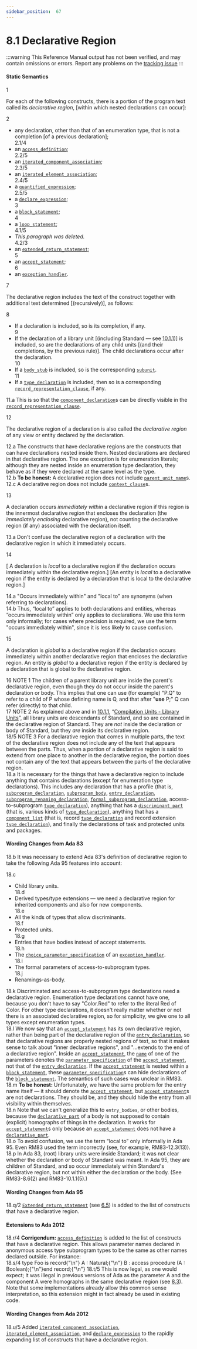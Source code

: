 ```yaml
---
sidebar_position:  67
---
```


# 8.1 Declarative Region

:::warning
This Reference Manual output has not been verified,
and may contain omissions or errors.
Report any problems on the [tracking issue](https://github.com/ada-lang-io/ada-lang-io/issues/20)
:::



#### Static Semantics

<MarginText>1</MarginText>
<p>For each of the following constructs, there is a portion of the program text called its <em>declarative region</em>, [within which nested declarations can occur]: <br /></p>

<MarginText>2</MarginText>
<ul>
<li>any declaration, other than that of an enumeration type, that is not a completion [of a previous declaration];<br /></li>
<MarginText>2.1/4</MarginText>
<MarginInfo items={["AI12-0094-1"]} />
<li>an <code><a href="../AA-3/AA-3.10#S0084">access_definition</a></code>;<br /></li>
<MarginText>2.2/5</MarginText>
<MarginInfo items={["AI12-0061-1"]} />
<li>an <code><a href="../AA-4/AA-4.3#S0119">iterated_component_association</a></code>;<br /></li>
<MarginText>2.3/5</MarginText>
<MarginInfo items={["AI12-0308-1"]} />
<li>an <code><a href="../AA-4/AA-4.3#S0131">iterated_element_association</a></code>;<br /></li>
<MarginText>2.4/5</MarginText>
<MarginInfo items={["AI05-0255-1", "AI12-0308-1"]} />
<li>a <code><a href="../AA-4/AA-4.5#S0153">quantified_expression</a></code>;<br /></li>
<MarginText>2.5/5</MarginText>
<MarginInfo items={["AI12-0236-1"]} />
<li>a <code><a href="../AA-4/AA-4.5#S0156">declare_expression</a></code>;<br /></li>
<MarginText>3</MarginText>
<li>a <code><a href="../AA-5/AA-5.6#S0191">block_statement</a></code>;<br /></li>
<MarginText>4</MarginText>
<li>a <code><a href="../AA-5/AA-5.5#S0178">loop_statement</a></code>;<br /></li>
<MarginText>4.1/5</MarginText>
<MarginInfo items={["AI05-0255-1", "AI12-0308-1"]} />
<li><em>This paragraph was deleted.</em> <br /></li>
<MarginText>4.2/3</MarginText>
<MarginInfo items={["AI95-00318-02"]} />
<li>an <code><a href="../AA-6/AA-6.5#S0225">extended_return_statement</a></code>;<br /></li>
<MarginText>5</MarginText>
<li>an <code><a href="../AA-9/AA-9.5#S0258">accept_statement</a></code>;<br /></li>
<MarginText>6</MarginText>
<li>an <code><a href="../AA-11/AA-11.2#S0305">exception_handler</a></code>. <br /></li>
</ul>
<MarginText>7</MarginText>
<p>The declarative region includes the text of the construct together with additional text determined [(recursively)], as follows: <br /></p>

<MarginText>8</MarginText>
<ul>
<li>If a declaration is included, so is its completion, if any.<br /></li>
<MarginText>9</MarginText>
<li>If the declaration of a library unit [(including Standard &mdash; see <a href="../AA-10/AA-10.1#Subclause_10.1.1">10.1.1</a>)] is included, so are the declarations of any child units [(and their completions, by the previous rule)]. The child declarations occur after the declaration.<br /></li>
<MarginText>10</MarginText>
<li>If a <code><a href="../AA-10/AA-10.1#S0297">body_stub</a></code> is included, so is the corresponding <code><a href="../AA-10/AA-10.1#S0302">subunit</a></code>.<br /></li>
<MarginText>11</MarginText>
<li>If a <code><a href="../AA-3/AA-3.2#S0023">type_declaration</a></code> is included, then so is a corresponding <code><a href="../AA-13/AA-13.5#S0352">record_representation_clause</a></code>, if any. <br /></li>
</ul>
<AnnotatedOnly>
<MarginText>11.a</MarginText>
<Admonition type="aarm" aarm="reason">
<strong></strong>This is so that the <code><a href="../AA-3/AA-3.8#S0070">component_declaration</a></code>s can be directly visible in the <code><a href="../AA-13/AA-13.5#S0352">record_representation_clause</a></code>. <br /></Admonition>
</AnnotatedOnly>

<MarginText>12</MarginText>
<p>The declarative region of a declaration is also called the <em>declarative region</em> of any view or entity declared by the declaration. <br /></p>

<AnnotatedOnly>
<MarginText>12.a</MarginText>
<Admonition type="aarm" aarm="reason">
<strong></strong>The constructs that have declarative regions are the constructs that can have declarations nested inside them. Nested declarations are declared in that declarative region. The one exception is for enumeration literals; although they are nested inside an enumeration type declaration, they behave as if they were declared at the same level as the type. <br /></Admonition>
</AnnotatedOnly>

<AnnotatedOnly>
<MarginText>12.b</MarginText>
<Admonition type="aarm" aarm="note">
<strong>To be honest: </strong>A declarative region does not include <code><a href="../AA-10/AA-10.1#S0291">parent_unit_name</a></code>s. <br /></Admonition>
</AnnotatedOnly>

<AnnotatedOnly>
<MarginText>12.c</MarginText>
<Admonition type="aarm" aarm="ramification">
<strong></strong>A declarative region does not include <code><a href="../AA-10/AA-10.1#S0292">context_clause</a></code>s. <br /></Admonition>
</AnnotatedOnly>

<MarginText>13</MarginText>
<p>A declaration occurs <em>immediately within</em> a declarative region if this region is the innermost declarative region that encloses the declaration (the <em>immediately enclosing</em> declarative region), not counting the declarative region (if any) associated with the declaration itself. <br /></p>

<AnnotatedOnly>
<MarginText>13.a</MarginText>
<Admonition type="aarm" aarm="discussion">
<strong></strong>Don't confuse the declarative region of a declaration with the declarative region in which it immediately occurs. <br /></Admonition>
</AnnotatedOnly>

<MarginText>14</MarginText>
<p>[ A declaration is <em>local</em> to a declarative region if the declaration occurs immediately within the declarative region.] [An entity is <em>local</em> to a declarative region if the entity is declared by a declaration that is local to the declarative region.] <br /></p>

<AnnotatedOnly>
<MarginText>14.a</MarginText>
<Admonition type="aarm" aarm="ramification">
<strong></strong>"Occurs immediately within" and "local to" are synonyms (when referring to declarations).<br /></Admonition>
</AnnotatedOnly>

<AnnotatedOnly>
<MarginText>14.b</MarginText>
<Admonition type="aarm" aarm="note">
Thus, &ldquo;local to&rdquo; applies to both declarations and entities, whereas &ldquo;occurs immediately within&rdquo; only applies to declarations. We use this term only informally; for cases where precision is required, we use the term "occurs immediately within", since it is less likely to cause confusion. <br /></Admonition>
</AnnotatedOnly>

<MarginText>15</MarginText>
<p>A declaration is <em>global</em> to a declarative region if the declaration occurs immediately within another declarative region that encloses the declarative region. An entity is <em>global</em> to a declarative region if the entity is declared by a declaration that is global to the declarative region. <br /></p>

<AnnotatedOnly>
<MarginText>16</MarginText>
<Admonition type="aarm" aarm="note">
NOTE 1   The children of a parent library unit are inside the parent's declarative region, even though they do not occur inside the parent's declaration or body. This implies that one can use (for example) "P.Q" to refer to a child of P whose defining name is Q, and that after "<strong>use</strong> P;" Q can refer (directly) to that child.<br /></Admonition>
</AnnotatedOnly>

<AnnotatedOnly>
<MarginText>17</MarginText>
<Admonition type="aarm" aarm="note">
NOTE 2   As explained above and in <a href="../AA-10/AA-10.1#Subclause_10.1.1">10.1.1</a>, &ldquo;<a href="../AA-10/AA-10.1#Subclause_10.1.1">Compilation Units - Library Units</a>&rdquo;, all library units are descendants of Standard, and so are contained in the declarative region of Standard. They are <em>not</em> inside the declaration or body of Standard, but they <em>are</em> inside its declarative region.<br /></Admonition>
</AnnotatedOnly>

<AnnotatedOnly>
<MarginText>18/5</MarginText>
<MarginInfo items={["AI12-0442-1"]} />
<Admonition type="aarm" aarm="note">
NOTE 3   For a declarative region that comes in multiple parts, the text of the declarative region does not include any of the  text that appears  between the parts. Thus, when a portion of a declarative region is said to extend from one place to another in the declarative region, the portion does not contain any of the text that appears  between the parts of the declarative region. <br /></Admonition>
</AnnotatedOnly>

<AnnotatedOnly>
<MarginText>18.a</MarginText>
<Admonition type="aarm" aarm="discussion">
<strong></strong>It is necessary for the things that have a declarative region to include anything that contains declarations (except for enumeration type declarations). This includes any declaration that has a profile (that is, <code><a href="../AA-6/AA-6.1#S0195">subprogram_declaration</a></code>, <code><a href="../AA-6/AA-6.3#S0216">subprogram_body</a></code>, <code><a href="../AA-9/AA-9.5#S0257">entry_declaration</a></code>, <code><a href="../AA-8/AA-8.5#S0242">subprogram_renaming_declaration</a></code>, <code><a href="../AA-12/AA-12.6#S0335">formal_subprogram_declaration</a></code>, access-to-subprogram <code><a href="../AA-3/AA-3.2#S0023">type_declaration</a></code>), anything that has a <code><a href="../AA-3/AA-3.7#S0059">discriminant_part</a></code> (that is, various kinds of <code><a href="../AA-3/AA-3.2#S0023">type_declaration</a></code>), anything that has a <code><a href="../AA-3/AA-3.8#S0068">component_list</a></code> (that is, record <code><a href="../AA-3/AA-3.2#S0023">type_declaration</a></code> and record extension <code><a href="../AA-3/AA-3.2#S0023">type_declaration</a></code>), and finally the declarations of task and protected units and packages. <br /></Admonition>
</AnnotatedOnly>


#### Wording Changes from Ada 83

<AnnotatedOnly>
<MarginText>18.b</MarginText>
<Admonition type="aarm" aarm="note">
It was necessary to extend Ada 83's definition of declarative region to take the following Ada 95 features into account: <br /></Admonition>
</AnnotatedOnly>

<MarginText>18.c</MarginText>
<ul>
<li>Child library units.<br /></li>
<MarginText>18.d</MarginText>
<li>Derived types/type extensions &mdash; we need a declarative region for inherited components and also for new components.<br /></li>
<MarginText>18.e</MarginText>
<li>All the kinds of types that allow discriminants.<br /></li>
<MarginText>18.f</MarginText>
<li>Protected units.<br /></li>
<MarginText>18.g</MarginText>
<li>Entries that have bodies instead of accept statements.<br /></li>
<MarginText>18.h</MarginText>
<li>The <code><a href="../AA-11/AA-11.2#S0306">choice_parameter_specification</a></code> of an <code><a href="../AA-11/AA-11.2#S0305">exception_handler</a></code>.<br /></li>
<MarginText>18.i</MarginText>
<li>The formal parameters of access-to-subprogram types.<br /></li>
<MarginText>18.j</MarginText>
<li>Renamings-as-body. <br /></li>
</ul>
<AnnotatedOnly>
<MarginText>18.k</MarginText>
<Admonition type="aarm" aarm="note">
Discriminated and access-to-subprogram type declarations need a declarative region. Enumeration type declarations cannot have one, because you don't have to say "Color.Red" to refer to the literal Red of Color. For other type declarations, it doesn't really matter whether or not there is an associated declarative region, so for simplicity, we give one to all types except enumeration types.<br /></Admonition>
</AnnotatedOnly>

<AnnotatedOnly>
<MarginText>18.l</MarginText>
<Admonition type="aarm" aarm="note">
We now say that an <code><a href="../AA-9/AA-9.5#S0258">accept_statement</a></code> has its own declarative region, rather than being part of the declarative region of the <code><a href="../AA-9/AA-9.5#S0257">entry_declaration</a></code>, so that declarative regions are properly nested regions of text, so that it makes sense to talk about "inner declarative regions", and "...extends to the end of a declarative region". Inside an <code><a href="../AA-9/AA-9.5#S0258">accept_statement</a></code>, the <code><a href="../AA-4/AA-4.1#S0091">name</a></code> of one of the parameters denotes the <code><a href="../AA-6/AA-6.1#S0207">parameter_specification</a></code> of the <code><a href="../AA-9/AA-9.5#S0258">accept_statement</a></code>, not that of the <code><a href="../AA-9/AA-9.5#S0257">entry_declaration</a></code>. If the <code><a href="../AA-9/AA-9.5#S0258">accept_statement</a></code> is nested within a <code><a href="../AA-5/AA-5.6#S0191">block_statement</a></code>, these <code><a href="../AA-6/AA-6.1#S0207">parameter_specification</a></code>s can hide declarations of the <code><a href="../AA-5/AA-5.6#S0191">block_statement</a></code>. The semantics of such cases was unclear in RM83. <br /></Admonition>
</AnnotatedOnly>

<AnnotatedOnly>
<MarginText>18.m</MarginText>
<Admonition type="aarm" aarm="note">
<strong>To be honest: </strong>Unfortunately, we have the same problem for the entry name itself &mdash; it should denote the <code><a href="../AA-9/AA-9.5#S0258">accept_statement</a></code>, but <code><a href="../AA-9/AA-9.5#S0258">accept_statement</a></code>s are not declarations. They should be, and they should hide the entry from all visibility within themselves. <br /></Admonition>
</AnnotatedOnly>

<AnnotatedOnly>
<MarginText>18.n</MarginText>
<Admonition type="aarm" aarm="note">
Note that we can't generalize this to <code>entry_bodies</code>, or other bodies, because the <code><a href="../AA-3/AA-3.11#S0086">declarative_part</a></code> of a body is not supposed to contain (explicit) homographs of things in the declaration. It works for <code><a href="../AA-9/AA-9.5#S0258">accept_statement</a></code>s only because an <code><a href="../AA-9/AA-9.5#S0258">accept_statement</a></code> does not have a <code><a href="../AA-3/AA-3.11#S0086">declarative_part</a></code>.<br /></Admonition>
</AnnotatedOnly>

<AnnotatedOnly>
<MarginText>18.o</MarginText>
<Admonition type="aarm" aarm="note">
To avoid confusion, we use the term &ldquo;local to&rdquo; only informally in Ada 95. Even RM83 used the term incorrectly (see, for example, RM83-12.3(13)).<br /></Admonition>
</AnnotatedOnly>

<AnnotatedOnly>
<MarginText>18.p</MarginText>
<Admonition type="aarm" aarm="note">
In Ada 83, (root) library units were inside Standard; it was not clear whether the declaration or body of Standard was meant. In Ada 95, they are children of Standard, and so occur immediately within Standard's declarative region, but not within either the declaration or the body. (See RM83-8.6(2) and RM83-10.1.1(5).) <br /></Admonition>
</AnnotatedOnly>


#### Wording Changes from Ada 95

<AnnotatedOnly>
<MarginText>18.q/2</MarginText>
<MarginInfo items={["AI95-00318-02"]} />
<Admonition type="aarm" aarm="note">
<code><a href="../AA-6/AA-6.5#S0225">Extended_return_statement</a></code> (see <a href="../AA-6/AA-6.5">6.5</a>) is added to the list of constructs that have a declarative region. <br /></Admonition>
</AnnotatedOnly>


#### Extensions to Ada 2012

<AnnotatedOnly>
<MarginText>18.r/4</MarginText>
<MarginInfo items={["AI12-0094-1"]} />
<Admonition type="aarm" aarm="note">
<strong>Corrigendum:</strong> <code><a href="../AA-3/AA-3.10#S0084">access_definition</a></code> is added to the list of constructs that have a declarative region. This allows parameter names declared in anonymous access type subprogram types to be the same as other names declared outside. For instance: <br /></Admonition>
</AnnotatedOnly>

<AnnotatedOnly>
<MarginText>18.s/4</MarginText>
<CodeBlock language="ada">
type Foo is record{"\n"}   A : Natural;{"\n"}   B : access procedure (A : Boolean);{"\n"}end record;{"\n"}

</CodeBlock>
</AnnotatedOnly>
<AnnotatedOnly>
<MarginText>18.t/5</MarginText>
<MarginInfo items={["AI12-0005-1"]} />
<Admonition type="aarm" aarm="note">
This is now legal, as one would expect; it was illegal in previous versions of Ada as the parameter A and the component A were homographs in the same declarative region (see <a href="../AA-8/AA-8.3">8.3</a>). Note that some implementations already allow this common sense interpretation, so this extension might  in fact already be used in existing code. <br /></Admonition>
</AnnotatedOnly>


#### Wording Changes from Ada 2012

<AnnotatedOnly>
<MarginText>18.u/5</MarginText>
<MarginInfo items={["AI12-0061-1", "AI12-0236-1", "AI12-0308-1"]} />
<Admonition type="aarm" aarm="note">
Added <code><a href="../AA-4/AA-4.3#S0119">iterated_component_association</a></code>, <code><a href="../AA-4/AA-4.3#S0131">iterated_element_association</a></code>, and <code><a href="../AA-4/AA-4.5#S0156">declare_expression</a></code> to the rapidly expanding list of constructs that have a declarative region. <br /></Admonition>
</AnnotatedOnly>

